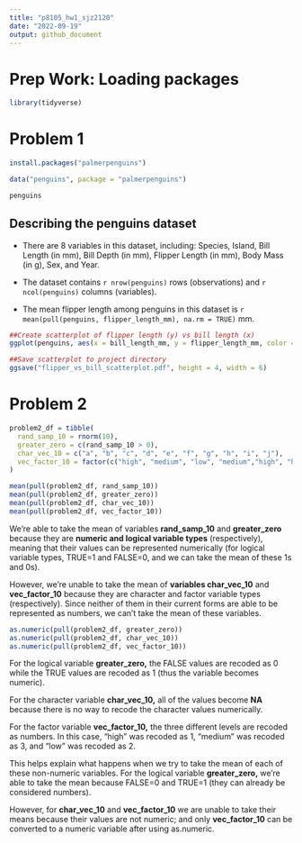 ```yaml
---
title: "p8105_hw1_sjz2120"
date: "2022-09-19"
output: github_document
---
```


# Prep Work: Loading packages
```r
library(tidyverse)
```

# Problem 1
```r
install.packages("palmerpenguins")
```

```r
data("penguins", package = "palmerpenguins")

penguins
```

## **Describing the penguins dataset**

* There are 8 variables in this dataset, including: Species, Island, Bill Length (in mm), Bill Depth (in mm), Flipper Length (in mm), Body Mass (in g), Sex, and Year.

* The dataset contains `r nrow(penguins)` rows (observations)
and `r ncol(penguins)` columns (variables).

* The mean flipper length among penguins in this dataset is
`r mean(pull(penguins, flipper_length_mm), na.rm = TRUE)` mm.


```r
##Create scatterplot of flipper length (y) vs bill length (x)
ggplot(penguins, aes(x = bill_length_mm, y = flipper_length_mm, color = species)) + geom_point() + xlab("Bill Length (mm)") + ylab("Flipper Length (mm)") + ggtitle("Plot of Penguin Flipper vs Bill Length (by species)")

##Save scatterplot to project directory
ggsave("flipper_vs_bill_scatterplot.pdf", height = 4, width = 6)
```


# Problem 2
```r
problem2_df = tibble(
  rand_samp_10 = rnorm(10),
  greater_zero = c(rand_samp_10 > 0),
  char_vec_10 = c("a", "b", "c", "d", "e", "f", "g", "h", "i", "j"),
  vec_factor_10 = factor(c("high", "medium", "low", "medium","high", "high", "low", "low", "medium", "high"))
)
```


```r
mean(pull(problem2_df, rand_samp_10))
mean(pull(problem2_df, greater_zero))
mean(pull(problem2_df, char_vec_10))
mean(pull(problem2_df, vec_factor_10))
```
We're able to take the mean of variables **rand_samp_10** and **greater_zero** because they are **numeric and logical variable types** (respectively), meaning that their values can be represented numerically (for logical variable types, TRUE=1 and FALSE=0, and we can take the mean of these 1s and 0s).

However, we're unable to take the mean of **variables char_vec_10** and **vec_factor_10** because they are character and factor variable types (respectively). Since neither of them in their current forms are able to be represented as numbers, we can't take the mean of these variables.

```r
as.numeric(pull(problem2_df, greater_zero))
as.numeric(pull(problem2_df, char_vec_10))
as.numeric(pull(problem2_df, vec_factor_10))
```
For the logical variable **greater_zero,** the FALSE values are recoded as 0 while the TRUE values are recoded as 1 (thus the variable becomes numeric).

For the character variable **char_vec_10,** all of the values become **NA** because there is no way to recode the character values numerically.

For the factor variable **vec_factor_10,** the three different levels are recoded as numbers. In this case, "high" was recoded as 1, "medium" was recoded as 3, and "low" was recoded as 2.

This helps explain what happens when we try to take the mean of each of these non-numeric variables. For the logical variable **greater_zero,** we're able to take the mean because FALSE=0 and TRUE=1 (they can already be considered numbers).

However, for **char_vec_10** and **vec_factor_10** we are  unable to take their means because their values are not numeric; and only **vec_factor_10** can be converted to a numeric variable after using as.numeric.
